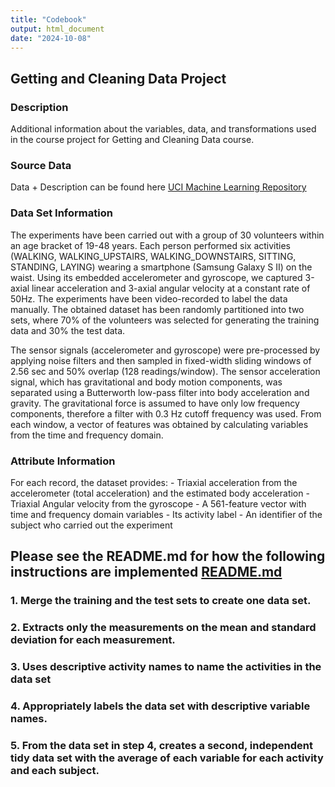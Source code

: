 ```yaml
---
title: "Codebook"
output: html_document
date: "2024-10-08"
---
```



## Getting and Cleaning Data Project

### Description
Additional information about the variables, data, and transformations used in the course project for Getting and Cleaning Data course.

### Source Data
Data + Description can be found here [UCI Machine Learning Repository](http://archive.ics.uci.edu/ml/datasets/Human+Activity+Recognition+Using+Smartphones)

### Data Set Information
The experiments have been carried out with a group of 30 volunteers within an age bracket of 19-48 years. Each person performed six activities (WALKING, WALKING_UPSTAIRS, WALKING_DOWNSTAIRS, SITTING, STANDING, LAYING) wearing a smartphone (Samsung Galaxy S II) on the waist. Using its embedded accelerometer and gyroscope, we captured 3-axial linear acceleration and 3-axial angular velocity at a constant rate of 50Hz. The experiments have been video-recorded to label the data manually. The obtained dataset has been randomly partitioned into two sets, where 70% of the volunteers was selected for generating the training data and 30% the test data. 

The sensor signals (accelerometer and gyroscope) were pre-processed by applying noise filters and then sampled in fixed-width sliding windows of 2.56 sec and 50% overlap (128 readings/window). The sensor acceleration signal, which has gravitational and body motion components, was separated using a Butterworth low-pass filter into body acceleration and gravity. The gravitational force is assumed to have only low frequency components, therefore a filter with 0.3 Hz cutoff frequency was used. From each window, a vector of features was obtained by calculating variables from the time and frequency domain.

### Attribute Information
For each record, the dataset provides: 
- Triaxial acceleration from the accelerometer (total acceleration) and the estimated body acceleration
- Triaxial Angular velocity from the gyroscope
- A 561-feature vector with time and frequency domain variables
- Its activity label
- An identifier of the subject who carried out the experiment

## Please see the README.md for how the following instructions are implemented [README.md](https://github.com/mjwilliams102/Getting_and_Cleaning_Data_Final_Project/blob/main/README.md)
### 1. Merge the training and the test sets to create one data set.
### 2. Extracts only the measurements on the mean and standard deviation for each measurement.
### 3. Uses descriptive activity names to name the activities in the data set
### 4. Appropriately labels the data set with descriptive variable names.
### 5. From the data set in step 4, creates a second, independent tidy data set with the average of each variable for each activity and each subject.




